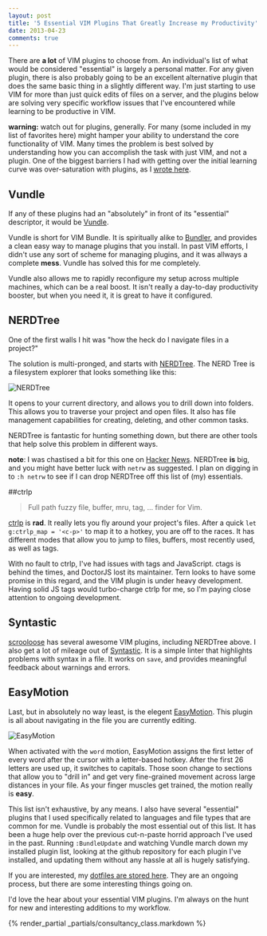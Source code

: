 ```yaml
---
layout: post
title: '5 Essential VIM Plugins That Greatly Increase my Productivity'
date: 2013-04-23
comments: true
---
```


There are **a lot** of VIM plugins to choose from. An individual's list of what
would be considered "essential" is largely a personal matter. For any given
plugin, there is also probably going to be an excellent alternative plugin that does the
same basic thing in a slightly different way. I'm just starting to use VIM for
more than just quick edits of files on a server, and the plugins below are
solving very specific workflow issues that I've encountered while learning to be
productive in VIM.

**warning:** watch out for plugins, generally. For many (some included in my
list of favorites here) might hamper your ability to understand the core
functionality of VIM. Many times the problem is best solved by understanding how
you can accomplish the task with just VIM, and not a plugin. One of the biggest
barriers I had with getting over the initial learning curve was over-saturation
with plugins, as I [wrote
here](https://joelhooks.com/blog/2013/04/09/getting-to-know-vim/).

## Vundle

If any of these plugins had an "absolutely" in front of its "essential"
descriptor, it would be [Vundle](https://github.com/gmarik/vundle).

Vundle is short for VIM Bundle. It is spiritually alike to
[Bundler](https://gembundler.com/), and provides a clean easy way to manage
plugins that you install. In past VIM efforts, I didn't use any sort of scheme
for managing plugins, and it was allways a complete **mess**. Vundle has solved
this for me completely.

Vundle also allows me to rapidly reconfigure my setup across multiple machines,
which can be a real boost. It isn't really a day-to-day productivity booster,
but when you need it, it is great to have it configured.

## NERDTree

One of the first walls I hit was "how the heck do I navigate files in a
project?"

The solution is multi-pronged, and starts with
[NERDTree](https://github.com/scrooloose/nerdtree). The NERD Tree is a
filesystem explorer that looks something like this:

![NERDTree](https://res.cloudinary.com/joelhooks-com/image/upload/v1646023534/images/nerdtree.png)

It opens to your current directory, and allows you to drill down into folders.
This allows you to traverse your project and open files. It also has file
management capabilities for creating, deleting, and other common tasks.

NERDTree is fantastic for hunting something down, but there are other tools that
help solve this problem in different ways.

**note**: I was chastised a bit for this one on [Hacker
News](https://news.ycombinator.com/item?id=5597939). NERDTree **is** big, and
you might have better luck with `netrw` as suggested. I plan on digging in to
`:h netrw` to see if I can drop NERDTree off this list of (my) essentials.

##ctrlp

> Full path fuzzy file, buffer, mru, tag, ... finder for Vim.

[ctrlp](https://github.com/kien/ctrlp.vim) is **rad**. It really lets you fly
around your project's files. After a quick `let g:ctrlp_map = '<c-p>'` to map it
to a hotkey, you are off to the races. It has different modes that allow you to
jump to files, buffers, most recently used, as well as tags.

With no fault to ctrlp, I've had issues with tags and JavaScript. ctags is
behind the times, and DoctorJS lost its maintainer. Tern looks to have some
promise in this regard, and the VIM plugin is under heavy development. Having
solid JS tags would turbo-charge ctrlp for me, so I'm paying close attention to
ongoing development.

## Syntastic

[scrooloose](https://github.com/scrooloose) has several awesome VIM plugins,
including NERDTree above. I also get a lot of mileage out of
[Syntastic](https://github.com/scrooloose/syntastic). It is a simple linter that
highlights problems with syntax in a file. It works on `save`, and provides
meaningful feedback about warnings and errors.

## EasyMotion

Last, but in absolutely no way least, is the elegent
[EasyMotion](https://github.com/Lokaltog/vim-easymotion). This plugin is all
about navigating in the file you are currently editing.

![EasyMotion](https://res.cloudinary.com/joelhooks-com/image/upload/v1646023534/images/easymotion.png)

When activated with the `word` motion, EasyMotion assigns the first letter of
every word after the cursor with a letter-based hotkey. After the first 26
letters are used up, it switches to capitals. Those soon change to sections that
allow you to "drill in" and get very fine-grained movement across large
distances in your file. As your finger muscles get trained, the motion really is
**easy**.

This list isn't exhaustive, by any means. I also have several "essential"
plugins that I used specifically related to languages and file types that are
common for me. Vundle is probably the most essential out of this list. It has
been a huge help over the previous cut-n-paste horrid approach I've used in the
past. Running `:BundleUpdate` and watching Vundle march down my installed plugin
list, looking at the github repository for each plugin I've installed, and
updating them without any hassle at all is hugely satisfying.

If you are interested, my [dotfiles are stored
here](https://github.com/joelhooks/dotfiles). They are an ongoing process, but
there are some interesting things going on.

I'd love the hear about your essential VIM plugins. I'm always on the hunt for
new and interesting additions to my workflow.

{% render_partial _partials/consultancy_class.markdown %}
